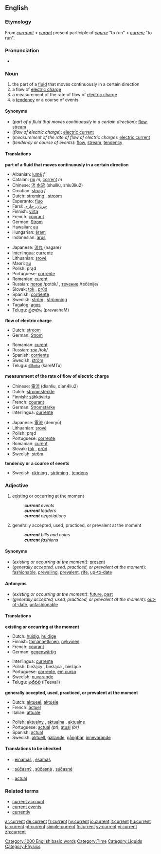 ==English==

===Etymology===
From {{ME.}} ''[[curraunt]]'' < {{OF.}} ''[[curant]]'' present participle of ''[[courre]]'' "to run" < {{L.}} ''[[currere]]'' "to run".

===Pronunciation===
*{{audio|en-us-current.ogg|Audio (US)}}

===Noun===
{{en-noun}}

# the part of a [[fluid]] that moves continuously in a certain direction
# a flow of [[electric charge]]
# a measurement of the rate of flow of [[electric charge]]
# a [[tendency]] or a course of events

====Synonyms====
*(''part of a fluid that moves continuously in a certain direction''): [[flow]], [[stream]]
*(''flow of electric charge''): [[electric current]]
*(''measurement of the rate of flow of electric charge''): [[electric current]]
*(''tendency or course of events''): [[flow]], [[stream]], [[tendency]]

====Translations====
'''part of a fluid that moves continuously in a certain direction'''
{{top}}
*Albanian: [[lumë]] ''f''
*Catalan: [[riu]] ''m'', [[corrent]] ''m''
*Chinese: [[流]] [[水流]] (shuiliu, shiu3liu2)
*Croatian: [[struja]] ''f''
*Dutch: [[stroming]] {{f}}, [[stroom]] {{m}}
*Esperanto: [[fluo]]
*Farsi: [[جریان، جاری]]
*Finnish: [[virta]]
*French: [[courant]] {{m}}
*German: [[Strom]] {{m}}
*Hawaiian: [[au]]
*Hungarian: [[áram]]
*Indonesian: [[arus]]
{{mid}}
*Japanese: [[流れ]] (nagare)
*Interlingua: [[currente]]
*Lithuanian: [[srovė]] {{f}}
*Maori: [[au]]
*Polish: prąd {{m}}
*Portuguese: [[corrente]] {{f}}
*Romanian: [[curent]]{{m}}
*Russian: [[поток]] /potók/ {{m}}, [[течение]] /tečénije/ {{n}}
*Slovak: [[tok]] {{m}}, [[prúd]]
*Spanish: [[corriente]] {{f}}
*Swedish: [[ström]] {{c}}, [[strömning]] {{c}}
*Tagalog: [[agos]]
*[[Telugu]]: [[ప్రవాహం]] (pravaahaM)
{{bottom}}

'''flow of electric charge'''
{{top}}
*Dutch: [[stroom]] {{m}}
*German: [[Strom]] {{m}}
{{mid}}
*Romanian: [[curent]]{{m}}
*Russian: [[ток]] /tok/ {{m}}
*Spanish: [[corriente]] {{f}}
*Swedish: [[ström]] {{c}}
*Telugu: [[కరెంటు]] (kareMTu)
{{bottom}}

'''measurement of the rate of flow of electric charge'''
{{top}}
*Chinese: [[電流]] (dianliu, dian4liu2)
*Dutch: [[stroomsterkte]] {{f}}
*Finnish: [[sähkövirta]]
*French: [[courant]] {{m}}
*German: [[Stromstärke]] {{f}}
*Interlingua: [[currente]]
{{mid}}
*Japanese: [[電流]] (denryū)
*Lithuanian: [[srovė]] {{f}}
*Polish: prąd {{m}}
*Portuguese: [[corrente]] {{f}}
*Romanian: [[curent]]{{m}}
*Slovak: [[tok]] {{m}}, [[prúd]]
*Swedish: [[ström]] {{c}}
{{bottom}}

'''tendency or a course of events'''
{{top}}
{{mid}}
*Swedish: [[riktning]] {{c}}, [[ströming]] {{c}}, [[tendens]] {{c}}
{{bottom}}

===Adjective===
{{en-adj}}

# existing or occurring at the moment
#: '''''current''' events''
#: '''''current''' leaders''
#: '''''current''' negotiations''
# generally accepted, used, practiced, or prevalent at the moment
#: '''''current''' bills and coins''
#: '''''current''' fashions''

====Synonyms====
*(''existing or occurring at the moment''): [[present]]
*(''generally accepted, used, practiced, or prevalent at the moment''): [[fashionable]], [[prevailing]], [[prevalent]], [[rife]], [[up-to-date]]

====Antonyms====
*(''existing or occurring at the moment''): [[future]], [[past]]
*(''generally accepted, used, practiced, or prevalent at the moment''): [[out-of-date]], [[unfashionable]] 

====Translations====
'''existing or occurring at the moment'''
{{top}}
*Dutch: [[huidig]], [[huidige]]
*Finnish: [[tämänhetkinen]], [[nykyinen]]
*French: [[courant]]
*German: [[gegenwärtig]]
{{mid}}
*Interlingua: [[currente]]
*Polish: bieżący {{m}}, bieżąca {{f}}, bieżące {{n}}
*Portuguese: [[corrente]], [[em curso]]
*Swedish: [[nuvarande]]
*Telugu: [[ఇటీవలి]] (iTeevali)
{{bottom}}

'''generally accepted, used, practiced, or prevalent at the moment'''
{{top}}
*Dutch: [[aktueel]], [[aktuele]]
*French: [[actuel]]
*Italian: [[attuale]]
{{mid}}
*Polish: [[aktualny]] {{m}}, [[aktualna]] {{f}}, [[aktualne]] {{n}}
*Portuguese: [[actual]] ''(pt)'', [[atual]] ''(br)''
*Spanish: [[actual]]
*Swedish: [[aktuell]], [[gällande]], [[gångbar]], [[innevarande]]
{{bottom}}

====Translations to be checked====
{{checktrans}}

*{{ttbc|Lithuanian}}: [[einamas]] {{m}}, [[esamas]] {{m}}
*{{ttbc|Slovak}}: [[súčasný]] {{m}}, [[súčasná]] {{f}}, [[súčasné]] {{n}}
*{{ttbc|Spanish}}: [[actual]]

===Related terms===

*[[current account]]
*[[current events]]
*[[currently]]

[[Category:1000 English basic words]]
[[Category:Time]]
[[Category:Liquids]]
[[Category:Physics]]

[[ar:current]]
[[de:current]]
[[fr:current]]
[[hy:current]]
[[io:current]]
[[it:current]]
[[hu:current]]
[[ja:current]]
[[pt:current]]
[[simple:current]]
[[fi:current]]
[[sv:current]]
[[vi:current]]
[[zh:current]]